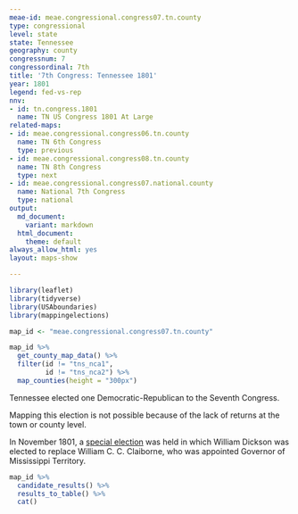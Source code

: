 ```yaml
---
meae-id: meae.congressional.congress07.tn.county
type: congressional
level: state
state: Tennessee
geography: county
congressnum: 7
congressordinal: 7th
title: '7th Congress: Tennessee 1801'
year: 1801
legend: fed-vs-rep
nnv:
- id: tn.congress.1801
  name: TN US Congress 1801 At Large
related-maps:
- id: meae.congressional.congress06.tn.county
  name: TN 6th Congress
  type: previous
- id: meae.congressional.congress08.tn.county
  name: TN 8th Congress
  type: next
- id: meae.congressional.congress07.national.county
  name: National 7th Congress
  type: national
output:
  md_document:
    variant: markdown
  html_document:
    theme: default
always_allow_html: yes
layout: maps-show

---
```


```r
library(leaflet)
library(tidyverse)
library(USAboundaries)
library(mappingelections)

map_id <- "meae.congressional.congress07.tn.county"
```

<div class="map">

```r
map_id %>%
  get_county_map_data() %>%
  filter(id != "tns_nca1",
         id != "tns_nca2") %>% 
  map_counties(height = "300px")
```

</div>

Tennessee elected one Democratic-Republican to the Seventh Congress.

Mapping this election is not possible because of the lack of returns at the town or county level.

In November 1801, a [special election](https://elections.lib.tufts.edu/catalog/tufts:tn.ushouserepresentativespecial.1801) was held in which William Dickson was elected to replace William C. C. Claiborne, who was appointed Governor of Mississippi Territory.

<div class="results-table">

```r
map_id %>%
  candidate_results() %>%
  results_to_table() %>%
  cat()
```

</div>
